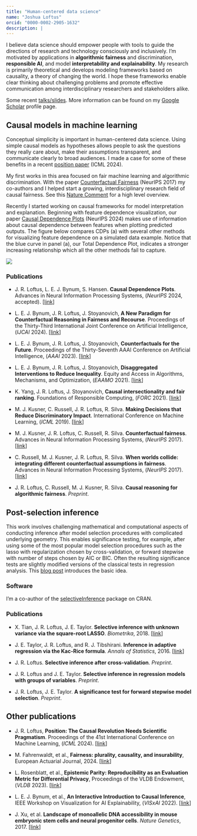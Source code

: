```yaml
---
title: "Human-centered data science"
name: "Joshua Loftus"
orcid: "0000-0002-2905-1632"
description: |
---
```


I believe data science should empower people with tools to guide the directions of research and technology consciously and inclusively. I'm motivated by applications in **algorithmic fairness** and discrimination, **responsible AI**, and model **interpretability and explainability**. My research is primarily theoretical and develops modeling frameworks based on causality, a theory of changing the world. I hope these frameworks enable clear thinking about challenging problems and promote effective communication among interdisciplinary researchers and stakeholders alike.

Some recent [talks/slides](../../talks.html). More information can be found on my [Google Scholar](https://scholar.google.com/citations?user=SIbr3XUAAAAJ) profile page.

## Causal models in machine learning

Conceptual simplicity is important in human-centered data science. Using simple causal models as hypotheses allows people to ask the questions they really care about, make their assumptions transparent, and communicate clearly to broad audiences. I made a case for some of these benefits in a recent [position paper](https://proceedings.mlr.press/v235/loftus24a.html) (ICML 2024).

My first works in this area focused on fair machine learning and algorithmic discrimination. With the paper [Counterfactual Fairness](https://proceedings.neurips.cc/paper_files/paper/2017/hash/a486cd07e4ac3d270571622f4f316ec5-Abstract.html) (NeurIPS 2017) my co-authors and I helped start a growing, interdisciplinary research field of causal fairness. See this [Nature Comment](https://www.nature.com/articles/d41586-020-00274-3) for a high level overview.

Recently I started working on causal frameworks for model interpretation and explanation. Beginning with feature dependence visualization, our paper [Causal Dependence Plots](https://arxiv.org/abs/2303.04209) (NeurIPS 2024) makes use of information about causal dependence between features when plotting predicted outputs. The figure below compares CDPs (a) with several other methods for visualizing feature dependence on a simulated data example. Notice that the blue curve in panel (a), our Total Dependence Plot, indicates a stronger increasing relationship which all the other methods fail to capture.

![](ale_comparison.png)

### Publications

-   J. R. Loftus, L. E. J. Bynum, S. Hansen. **Causal Dependence Plots**. Advances in Neural Information Processing Systems, (*NeurIPS* 2024, accepted). \[[link](https://arxiv.org/abs/2303.04209)\]

-   L. E. J. Bynum, J. R. Loftus, J. Stoyanovich, **A New Paradigm for Counterfactual Reasoning in Fairness and Recourse**. Proceedings of the Thirty-Third International Joint Conference on Artificial Intelligence, (*IJCAI* 2024). \[[link](https://www.ijcai.org/proceedings/2024/784)\]

-   L. E. J. Bynum, J. R. Loftus, J. Stoyanovich, **Counterfactuals for the Future**. Proceedings of the Thirty-Seventh AAAI Conference on Artificial Intelligence, (*AAAI* 2023). \[[link](https://aaai.org/Conferences/AAAI-23/)\]

-   L. E. J. Bynum, J. R. Loftus, J. Stoyanovich, **Disaggregated Interventions to Reduce Inequality**. Equity and Access in Algorithms, Mechanisms, and Optimization, (*EAAMO* 2021). \[[link](https://dl.acm.org/doi/abs/10.1145/3465416.3483286)\]

-   K. Yang, J. R. Loftus, J. Stoyanovich, **Causal intersectionality and fair ranking**. Foundations of Responsible Computing, (*FORC* 2021). \[[link](https://drops.dagstuhl.de/opus/frontdoor.php?source_opus=13875)\]

-   M. J. Kusner, C. Russell, J. R. Loftus, R. Silva. **Making Decisions that Reduce Discriminatory Impact**. International Conference on Machine Learning, (*ICML* 2019). \[[link](http://proceedings.mlr.press/v97/kusner19a/kusner19a.pdf)\]

-   M. J. Kusner, J. R. Loftus, C. Russell, R. Silva. **Counterfactual fairness**. Advances in Neural Information Processing Systems, (*NeurIPS* 2017). \[[link](http://papers.nips.cc/paper/6995-counterfactual-fairness)\]

-   C. Russell, M. J. Kusner, J. R. Loftus, R. Silva. **When worlds collide: integrating different counterfactual assumptions in fairness**. Advances in Neural Information Processing Systems, (*NeurIPS* 2017). \[[link](http://papers.nips.cc/paper/7220-when-worlds-collide-integrating-different-counterfactual-assumptions-in-fairness)\]

-   J. R. Loftus, C. Russell, M. J. Kusner, R. Silva. **Causal reasoning for algorithmic fairness**. *Preprint*.

## Post-selection inference

This work involves challenging mathematical and computational aspects of conducting inference after model selection procedures with complicated underlying geometry. This enables significance testing, for example, after using some of the most popular model selection procedures such as the lasso with regularization chosen by cross-validation, or forward stepwise with number of steps chosen by AIC or BIC. Often the resulting significance tests are slightly modified versions of the classical tests in regression analysis. This [blog post](https://joshualoftus.com/posts/2020-12-22-a-conditional-approach-to-inference-after-model-selection/a-conditional-approach-to-inference-after-model-selection.html) introduces the basic idea.

### Software

I'm a co-author of the [selectiveInference](https://cran.r-project.org/web/packages/selectiveInference/) package on CRAN.

### Publications

-   X. Tian, J. R. Loftus, J. E. Taylor. **Selective inference with unknown variance via the square-root LASSO**. *Biometrika*, 2018. \[[link](https://academic.oup.com/biomet/article/105/4/755/5105991)\]

-   J. E. Taylor, J. R. Loftus, and R. J. Tibshirani. **Inference in adaptive regression via the Kac-Rice formula**. *Annals of Statistics*, 2016. \[[link](http://projecteuclid.org/euclid.aos/1458245734)\]

-   J. R. Loftus. **Selective inference after cross-validation**. *Preprint*.

-   J. R. Loftus and J. E. Taylor. **Selective inference in regression models with groups of variables**. *Preprint*.

-   J. R. Loftus, J. E. Taylor. **A significance test for forward stepwise model selection**. *Preprint*.

## Other publications

- J. R. Loftus, **Position: The Causal Revolution Needs Scientific Pragmatism**. Proceedings of the 41st International Conference on Machine Learning, (*ICML* 2024). \[[link](https://proceedings.mlr.press/v235/loftus24a.html)\]

- M. Fahrenwaldt, et al., **Fairness: plurality, causality, and insurability**, European Actuarial Journal, 2024. \[[link](https://link.springer.com/article/10.1007/s13385-024-00387-3)\]

- L. Rosenblatt, et al., **Epistemic Parity: Reproducibility as an Evaluation Metric for Differential Privacy**, Proceedings of the VLDB Endowment, (*VLDB* 2023). \[[link](https://dl.acm.org/doi/abs/10.14778/3611479.3611517)\]

- L. E. J. Bynum, et al., **An Interactive Introduction to Causal Inference**, IEEE Workshop on Visualization for AI Explainability, (*VISxAI* 2022). \[[link](https://lbynum.github.io/interactive-causal-inference/)\]

- J. Xu, et al. **Landscape of monoallelic DNA accessibility in mouse embryonic stem cells and neural progenitor cells**. *Nature Genetics*, 2017. \[[link](https://doi.org/10.1038/ng.3769)\]

